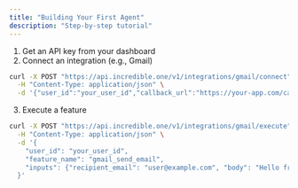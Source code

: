 ```yaml
---
title: "Building Your First Agent"
description: "Step-by-step tutorial"
---
```


1) Get an API key from your dashboard
2) Connect an integration (e.g., Gmail)
```bash
curl -X POST "https://api.incredible.one/v1/integrations/gmail/connect" \
  -H "Content-Type: application/json" \
  -d '{"user_id":"your_user_id","callback_url":"https://your-app.com/callback"}'
```
3) Execute a feature
```bash
curl -X POST "https://api.incredible.one/v1/integrations/gmail/execute" \
  -H "Content-Type: application/json" \
  -d '{
    "user_id": "your_user_id",
    "feature_name": "gmail_send_email",
    "inputs": {"recipient_email": "user@example.com", "body": "Hello from Incredible API!"}
  }'
```



